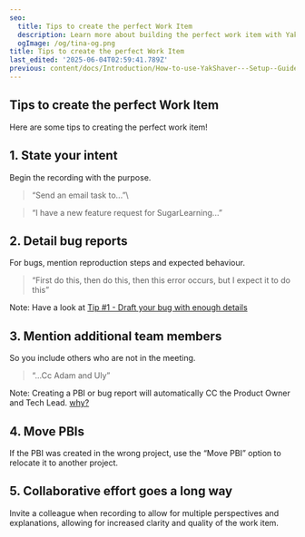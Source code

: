 ```yaml
---
seo:
  title: Tips to create the perfect Work Item
  description: Learn more about building the perfect work item with YakShaver!
  ogImage: /og/tina-og.png
title: Tips to create the perfect Work Item
last_edited: '2025-06-04T02:59:41.789Z'
previous: content/docs/Introduction/How-to-use-YakShaver---Setup--Guide.mdx
---
```


## Tips to create the perfect Work Item

Here are some tips to creating the perfect work item!

## 1. State your intent

Begin the recording with the purpose.

> “Send an email task to...”\\

> “I have a new feature request for SugarLearning...”

## 2. Detail bug reports

For bugs, mention reproduction steps and expected behaviour.

> “First do this, then do this, then this error occurs, but I expect it to do this”

Note: Have a look at [Tip #1 - Draft your bug with enough details](https://www.ssw.com.au/rules/report-bugs-and-suggestions/#tip-1-draft-your-bug-with-enough-details)

## 3. Mention additional team members

So you include others who are not in the meeting.

> “...Cc Adam and Uly”

Note: Creating a PBI or bug report will automatically CC the Product Owner and Tech Lead. [why?](https://yakshaver.ai/user-mention-guidelines-in-work-item-descriptions)

## 4. Move PBIs

If the PBI was created in the wrong project, use the “Move PBI” option to relocate it to another project.

## 5. Collaborative effort goes a long way

Invite a colleague when recording to allow for multiple perspectives and explanations, allowing for increased clarity and quality of the work item.
